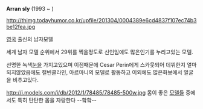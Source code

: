 '''Arran sly'''  (1993 ~ )

http://thimg.todayhumor.co.kr/upfile/201304/0004389e6cd4837f107ec74b3be12fea.jpg

[[영국]] 출신의 남자모델
 
세계 남자 모델 순위에서 29위를 찍을정도로 신인임에도 많은인기를 누리고있는 모델.

선명한 녹색[[눈]]을 가지고있으며 이점때문에 Cesar Perin에게 스카웃되어 데뷔한지 얼마되지않았음에도 캘빈클라인, 아르마니의 모델로 활동하고 이외에도 많은화보에서 얼굴을 비추고있다.

http://i.models.com/i/db/2012/1/78485/78485-500w.jpg
몸이 좋은 [[모델]]들 중에서도 특히 탄탄한 몸을 자랑한다 --핰핰--

